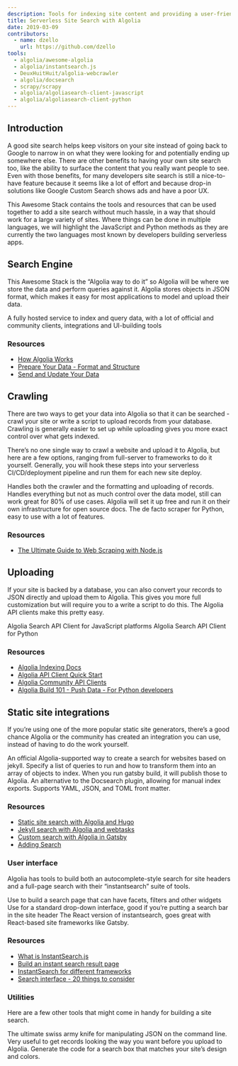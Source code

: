 ```yaml
---
description: Tools for indexing site content and providing a user-friendly search interface, no servers required.
title: Serverless Site Search with Algolia
date: 2019-03-09
contributors:
  - name: dzello
    url: https://github.com/dzello
tools:
  - algolia/awesome-algolia
  - algolia/instantsearch.js
  - DeuxHuitHuit/algolia-webcrawler
  - algolia/docsearch
  - scrapy/scrapy
  - algolia/algoliasearch-client-javascript
  - algolia/algoliasearch-client-python
---
```


## Introduction

A good site search helps keep visitors on your site instead of going back to Google to narrow in on what they were looking for and potentially ending up somewhere else. There are other benefits to having your own site search too, like the ability to surface the content that you really want people to see. Even with those benefits, for many developers site search is still a nice-to-have feature because it seems like a lot of effort and because drop-in solutions like Google Custom Search shows ads and have a poor UX.

This Awesome Stack contains the tools and resources that can be used together to add a site search without much hassle, in a way that should work for a large variety of sites. Where things can be done in multiple languages, we will highlight the JavaScript and Python methods as they are currently the two languages most known by developers building serverless apps.

## Search Engine

This Awesome Stack is the “Algolia way to do it” so Algolia will be where we store the data and perform queries against it. Algolia stores objects in JSON format, which makes it easy for most applications to model and upload their data.

<Category>
  <Tool name="algolia/awesome-algolia" {...props}>
    A fully hosted service to index and query data, with a lot of official and community clients, integrations and UI-building tools
  </Tool>
</Category>

### Resources

- [How Algolia Works](https://www.algolia.com/doc/guides/getting-started/how-algolia-works/)
- [Prepare Your Data - Format and Structure](https://www.algolia.com/doc/guides/sending-and-managing-data/prepare-your-data/)
- [Send and Update Your Data](https://www.algolia.com/doc/guides/sending-and-managing-data/send-and-update-your-data/)

## Crawling

There are two ways to get your data into Algolia so that it can be searched - crawl your site or write a script to upload records from your database. Crawling is generally easier to set up while uploading gives you more exact control over what gets indexed.

There’s no one single way to crawl a website and upload it to Algolia, but here are a few options, ranging from full-server to frameworks to do it yourself. Generally, you will hook these steps into your serverless CI/CD/deployment pipeline and run them for each new site deploy.

<Category>
  <Tool name="DeuxHuitHuit/algolia-webcrawler" {...props}>
    Handles both the crawler and the formatting and uploading of records.
  </Tool>
  <Tool name="algolia/docsearch" {...props}>
    Handles everything but not as much control over the data model, still can work great for 80% of use cases. Algolia will set it up free and run it on their own infrastructure for open source docs.
  </Tool>
  <Tool name="scrapy/scrapy" {...props}>
    The de facto scraper for Python, easy to use with a lot of features.
  </Tool>
</Category>

### Resources

- [The Ultimate Guide to Web Scraping with Node.js](https://medium.freecodecamp.org/the-ultimate-guide-to-web-scraping-with-node-js-daa2027dcd3)


## Uploading

If your site is backed by a database, you can also convert your records to JSON directly and upload them to Algolia. This gives you more full customization but will require you to a write a script to do this. The Algolia API clients make this pretty easy.

<Category>
  <Tool name="algolia/algoliasearch-client-javascript" {...props}>
    Algolia Search API Client for JavaScript platforms
  </Tool>
  <Tool name="algolia/algoliasearch-client-python" {...props}>
    Algolia Search API Client for Python
  </Tool>
</Category>

### Resources

- [Algolia Indexing Docs](https://www.algolia.com/doc/api-client/methods/indexing/)
- [Algolia API Client Quick Start](https://www.algolia.com/doc/guides/getting-started/quick-start/tutorials/quick-start-with-the-api-client/javascript/)
- [Algolia Community API Clients](https://community.algolia.com/#apiclients)
- [Algolia Build 101 - Push Data - For Python developers](https://www.youtube.com/watch?v=mIo4EHKXFM8)

## Static site integrations

If you’re using one of the more popular static site generators, there’s a good chance Algolia or the community has created an integration you can use, instead of having to do the work yourself.

<Category>
  <Tool name="algolia/jekyll-algolia" {...props}>
    An official Algolia-supported way to create a search for websites based on jekyll.
  </Tool>
  <Tool name="algolia/gatsby-plugin-algolia" {...props}>
    Specify a list of queries to run and how to transform them into an array of objects to index. When you run gatsby build, it will publish those to Algolia.
  </Tool>
  <Tool name="10Dimensional/hugo-algolia" {...props}>
    An alternative to the Docsearch plugin, allowing for manual index exports. Supports YAML, JSON, and TOML front matter.
  </Tool>
</Category>

### Resources

- [Static site search with Algolia and Hugo](https://forestry.io/blog/search-with-algolia-in-hugo/)
- [Jekyll search with Algolia and webtasks](https://forestry.io/blog/search-with-algolia-in-jekyll/)
- [Custom search with Algolia in Gatsby](https://janosh.io/blog/gatsby-algolia-search)
- [Adding Search](https://www.gatsbyjs.org/docs/adding-search/)

### User interface

Algolia has tools to build both an autocomplete-style search for site headers and a full-page search with their “instantsearch” suite of tools.

<Category>
  <Tool name="algolia/instantsearch.js" {...props}>
    Use to build a search page that can have facets, filters and other widgets
  </Tool>
  <Tool name="algolia/autocomplete.js" {...props}>
    Use for a standard drop-down interface, good if you’re putting a search bar in the site header
  </Tool>
  <Tool name="algolia/react-instantsearch " {...props}>
    The React version of instantsearch, goes great with React-based site frameworks like Gatsby.
  </Tool>
</Category>

### Resources

- [What is InstantSearch.js](https://www.algolia.com/doc/guides/building-search-ui/what-is-instantsearch/js/)
- [Build an instant search result page](https://www.youtube.com/watch?v=lN0-mnwyfrE)
- [InstantSearch for different frameworks](https://community.algolia.com/#instantsearch)
- [Search interface - 20 things to consider](https://uxplanet.org/search-interface-20-things-to-consider-4b1466e98881)

### Utilities

Here are a few other tools that might come in handy for building a site search.

<Category>
  <Tool name="stedolan/jq" {...props}>
    The ultimate swiss army knife for manipulating JSON on the command line. Very useful to get records looking the way you want before you upload to Algolia.
  </Tool>
  <Tool name="Shipow/searchbox" {...props}>
    Generate the code for a search box that matches your site’s design and colors.
  </Tool>
</Category>